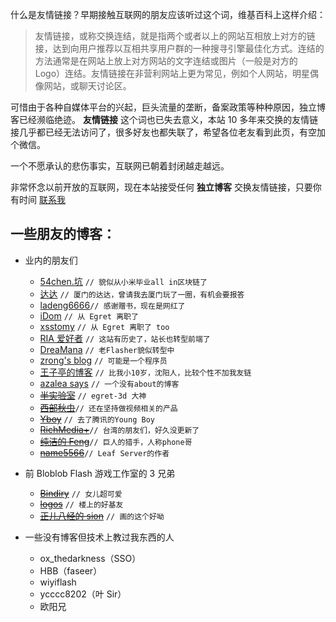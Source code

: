 什么是友情链接？早期接触互联网的朋友应该听过这个词，维基百科上这样介绍：

> 友情链接，或称交换连结，就是指两个或者以上的网站互相放上对方的链接，达到向用户推荐以互相共享用户群的一种搜寻引擎最佳化方式。连结的方法通常是在网站上放上对方网站的文字连结或图片（一般是对方的 Logo）连结。友情链接在非营利网站上更为常见，例如个人网站，明星偶像网站，或聊天讨论区。

可惜由于各种自媒体平台的兴起，巨头流量的垄断，备案政策等种种原因，独立博客已经濒临绝迹。 **友情链接** 这个词也已失去意义，本站 10 多年来交换的友情链接几乎都已经无法访问了，很多好友也都失联了，希望各位老友看到此页，有空加个微信。

一个不愿承认的悲伤事实，互联网已朝着封闭越走越远。

非常怀念以前开放的互联网，现在本站接受任何 **独立博客** 交换友情链接，只要你有时间 [联系我](/about)

## 一些朋友的博客：

- 业内的朋友们

  - [54chen.坑](http://54chen.com/)  `// 貌似从小米毕业all in区块链了`
  - [达达](http://1234n.com/)  `// 厦门的达达，曾请我去厦门玩了一圈，有机会要报答`
  - [ladeng6666](http://ladeng6666.com/blog/)`// 感谢赠书，现在是网红了`
  - [iDom](http://www.idom.me/) `// 从 Egret 离职了`
  - [xsstomy](http://xsstomy.com/) `// 从 Egret 离职了 too`
  - [RIA 爱好者](http://www.riafan.com/) `// 这站有历史了，站长也转型前端了`
  - [DreaMana](http://blog.dreamana.com/) `// 老Flasher貌似转型中`
  - [zrong's blog](http://zengrong.net/) `// 可能是一个程序员`
  - [王子亭的博客](https://jysperm.me/) `// 比我小10岁，沈阳人，比较个性不加我友链`
  - [azalea says](http://azaleasays.com/) `// 一个没有about的博客`
  - ~~[半实验室](404/http://www.halflab.me)~~ `// egret-3d 大神`
  - ~~[西部秋虫](404/http://www.fmser.cn)~~`// 还在坚持做视频相关的产品`
  - ~~[Yboy](404/http://www.riaoo.com)~~ `// 去了腾讯的Young Boy`
  - ~~[RichMedia+](404/www.richmediaplus.com)~~`// 台湾的朋友们，好久没更新了`
  - ~~[纯洁的 Feng](404/http://fenglee.com/)~~`// 巨人的猎手，人称phone哥`
  - ~~[name5566](404/https://name5566.com)~~`// Leaf Server的作者`

- 前 Bloblob Flash 游戏工作室的 3 兄弟
  - ~~[Bindiry](http://junnan.org)~~ `// 女儿超可爱`
  - ~~[logos](404/http://www.awumiao.com)~~ `// 楼上的好基友`
  - ~~[正儿八经的 sion](404/https://www.sionl.com)~~ `// 画的这个好呦`

- 一些没有博客但技术上教过我东西的人
  - ox_thedarkness（SSO）
  - HBB（faseer）
  - wiyiflash
  - ycccc8202（叶 Sir）
  - 欧阳兄
